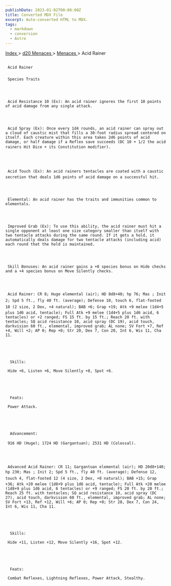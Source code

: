 ```yaml
---
publishDate: 2023-01-02T00:00:00Z
title: Converted MDX File
excerpt: Auto-converted HTML to MDX.
tags:
  - markdown
  - conversion
  - Astro
---
```


[
Index
](-index) >
[
d20 Menaces
](menaces-d20-index) >
[
Menaces
](menaces-d20-menaces-index) > Acid Rainer

##

     Acid Rainer

###

     Species Traits




     Acid Resistance 10 (Ex): An acid rainer ignores the first 10 points of acid damage from any single attack.




     Acid Spray (Ex): Once every 1d4 rounds, an acid rainer can spray out a cloud of caustic mist that fills a 30-foot radius spread centered on itself. Each creature within this area takes 2d6 points of acid damage, or half damage if a Reflex save succeeds (DC 10 + 1/2 the acid rainers Hit Dice + its Constitution modifier).




     Acid Touch (Ex): An acid rainers tentacles are coated with a caustic secretion that deals 1d6 points of acid damage on a successful hit.




     Elemental: An acid rainer has the traits and immunities common to elementals.




     Improved Grab (Ex): To use this ability, the acid rainer must hit a single opponent at least one size category smaller than itself with two tentacle attacks during the same round. If it gets a hold, it automatically deals damage for two tentacle attacks (including acid) each round that the hold is maintained.




     Skill Bonuses: An acid rainer gains a +8 species bonus on Hide checks and a +4 species bonus on Move Silently checks.




     Acid Rainer: CR 8; Huge elemental (air); HD 8d8+40; hp 76; Mas ; Init 2; Spd 5 ft., fly 40 ft. (average); Defense 10, touch 6, flat-footed 10 (2 size, 2 Dex, +4 natural); BAB +6; Grap +19; Atk +9 melee (1d4+5 plus 1d6 acid, tentacle); Full Atk +9 melee (1d4+5 plus 1d6 acid, 6 tentacles) or +2 ranged; FS 15 ft. by 15 ft.; Reach 20 ft. with tentacles; SQ acid resistance 10, acid spray (DC 19), acid touch, darkvision 60 ft., elemental, improved grab; AL none; SV Fort +7, Ref +4, Will +2; AP 0; Rep +0; Str 20, Dex 7, Con 20, Int 6, Wis 11, Cha 11.





      Skills:

     Hide +6, Listen +6, Move Silently +8, Spot +6.





      Feats:

     Power Attack.





      Advancement:

     916 HD (Huge); 1724 HD (Gargantuan); 2531 HD (Colossal).




     Advanced Acid Rainer: CR 11; Gargantuan elemental (air); HD 20d8+140; hp 230; Mas ; Init 2; Spd 5 ft., fly 40 ft. (average); Defense 12, touch 4, flat-footed 12 (4 size, 2 Dex, +8 natural); BAB +15; Grap +36; Atk +20 melee (1d8+9 plus 1d6 acid, tentacle); Full Atk +20 melee (1d8+9 plus 1d6 acid, 6 tentacles) or +9 ranged; FS 20 ft. by 20 ft.; Reach 25 ft. with tentacles; SQ acid resistance 10, acid spray (DC 27), acid touch, darkvision 60 ft., elemental, improved grab; AL none; SV Fort +13, Ref +12, Will +6; AP 0; Rep +0; Str 28, Dex 7, Con 24, Int 6, Wis 11, Cha 11.





      Skills:

     Hide +11, Listen +12, Move Silently +16, Spot +12.





      Feats:

     Combat Reflexes, Lightning Reflexes, Power Attack, Stealthy.
